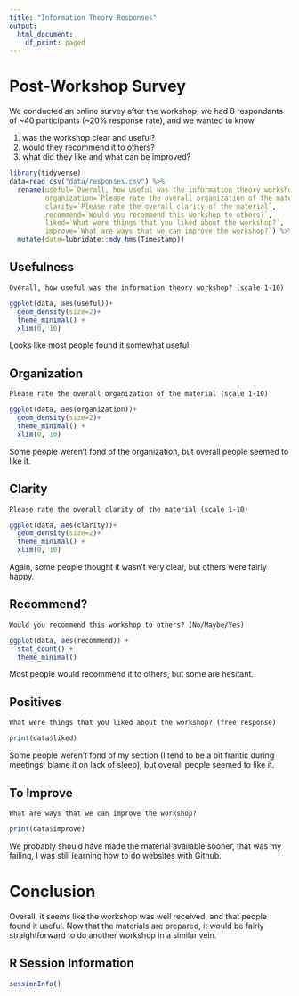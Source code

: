 ---
title: "Information Theory Responses"
output:
  html_document:
    df_print: paged
---

# Post-Workshop Survey

We conducted an online survey after the workshop, we had 8 respondants of ~40 participants (~20% response rate), and we wanted to know

1) was the workshop clear and useful?
2) would they recommend it to others?
3) what did they like and what can be improved?

```{r}
library(tidyverse)
data=read_csv("data/responses.csv") %>%
  rename(useful=`Overall, how useful was the information theory workshop?`,
         organization=`Please rate the overall organization of the material`,
         clarity=`Please rate the overall clarity of the material`,
         recommend=`Would you recommend this workshop to others?`,
         liked=`What were things that you liked about the workshop?`,
         improve=`What are ways that we can improve the workshop?`) %>%
  mutate(date=lubridate::mdy_hms(Timestamp)) 

```

## Usefulness

`Overall, how useful was the information theory workshop? (scale 1-10)`

```{r}
ggplot(data, aes(useful))+
  geom_density(size=2)+
  theme_minimal() +
  xlim(0, 10)
```

Looks like most people found it somewhat useful.

## Organization

`Please rate the overall organization of the material (scale 1-10)`

```{r}
ggplot(data, aes(organization))+
  geom_density(size=2)+
  theme_minimal() +
  xlim(0, 10)
```

Some people weren't fond of the organization, but overall people seemed to like it.

## Clarity

`Please rate the overall clarity of the material (scale 1-10)`

```{r}
ggplot(data, aes(clarity))+
  geom_density(size=2)+
  theme_minimal() +
  xlim(0, 10)
```

Again, some people thought it wasn't very clear, but others were fairly happy.

## Recommend?

`Would you recommend this workshop to others? (No/Maybe/Yes)`

```{r}
ggplot(data, aes(recommend)) +
  stat_count() +
  theme_minimal()
```

Most people would recommend it to others, but some are hesitant.

## Positives

`What were things that you liked about the workshop? (free response)`

```{r}
print(data$liked)
```

Some people weren't fond of my section (I tend to be a bit frantic during meetings, blame it on lack of sleep), but overall people seemed to like it.

## To Improve

`What are ways that we can improve the workshop?`

```{r}
print(data$improve)
```

We probably should have made the material available sooner, that was my failing, I was still learning how to do websites with Github.

# Conclusion

Overall, it seems like the workshop was well received, and that people found it useful. Now that the materials are prepared, it would be fairly straightforward to do another workshop in a similar vein.

## R Session Information

```{r}
sessionInfo()
```